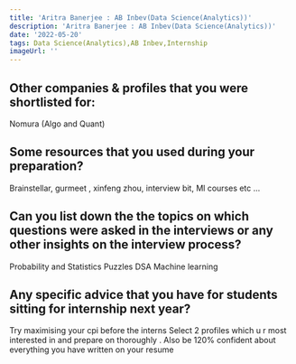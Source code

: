 ```yaml
---
title: 'Aritra Banerjee : AB Inbev(Data Science(Analytics))'
description: 'Aritra Banerjee : AB Inbev(Data Science(Analytics))'
date: '2022-05-20'
tags: Data Science(Analytics),AB Inbev,Internship
imageUrl: ''
---
```


## Other companies & profiles that you were shortlisted for:
Nomura (Algo and Quant) 

## Some resources that you used during your preparation?
Brainstellar, gurmeet , xinfeng zhou, interview bit, Ml courses etc ... 

## Can you list down the the topics on which questions were asked in the interviews or any other insights on the interview process?
Probability and Statistics 
Puzzles 
DSA
Machine learning 

## Any specific advice that you have for students sitting for internship next year?
Try maximising your cpi before the interns 
Select 2 profiles which u r most interested in and prepare on thoroughly . 
Also be 120% confident about everything you have written on your resume 

